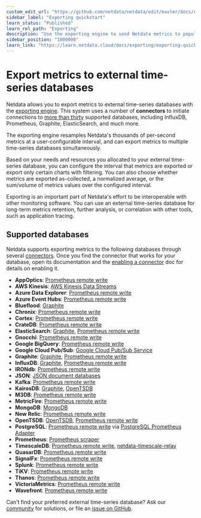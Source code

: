 ```yaml
---
custom_edit_url: "https://github.com/netdata/netdata/edit/master/docs/export/external-databases.md"
sidebar_label: "Exporting quickstart"
learn_status: "Published"
learn_rel_path: "Exporting"
description: "Use the exporting engine to send Netdata metrics to popular external time series databases for long-term storage or further analysis."
sidebar_position: "1000000"
learn_link: "https://learn.netdata.cloud/docs/exporting/exporting-quickstart"
---
```



# Export metrics to external time-series databases

Netdata allows you to export metrics to external time-series databases with the [exporting
engine](https://github.com/netdata/netdata/blob/master/src/exporting/README.md). This system uses a number of **connectors** to initiate connections to [more than
thirty](#supported-databases) supported databases, including InfluxDB, Prometheus, Graphite, ElasticSearch, and much
more. 

The exporting engine resamples Netdata's thousands of per-second metrics at a user-configurable interval, and can export
metrics to multiple time-series databases simultaneously.

Based on your needs and resources you allocated to your external time-series database, you can configure the interval
that metrics are exported or export only certain charts with filtering. You can also choose whether metrics are exported
as-collected, a normalized average, or the sum/volume of metrics values over the configured interval.

Exporting is an important part of Netdata's effort to be interoperable
with other monitoring software. You can use an external time-series database for long-term metrics retention, further
analysis, or correlation with other tools, such as application tracing.

## Supported databases

Netdata supports exporting metrics to the following databases through several
[connectors](https://github.com/netdata/netdata/blob/master/src/exporting/README.md#features). Once you find the connector that works for your database, open its
documentation and the [enabling a connector](/docs/exporting/enable-an-exporting-connector) doc for details on enabling it.

-   **AppOptics**: [Prometheus remote write](/docs/exporting/prometheus-remote-write)
-   **AWS Kinesis**: [AWS Kinesis Data Streams](/docs/exporting/aws-kinesis)
-   **Azure Data Explorer**: [Prometheus remote write](/docs/exporting/prometheus-remote-write)
-   **Azure Event Hubs**: [Prometheus remote write](/docs/exporting/prometheus-remote-write)
-   **Blueflood**: [Graphite](/docs/exporting/graphite)
-   **Chronix**: [Prometheus remote write](/docs/exporting/prometheus-remote-write)
-   **Cortex**: [Prometheus remote write](/docs/exporting/prometheus-remote-write)
-   **CrateDB**: [Prometheus remote write](/docs/exporting/prometheus-remote-write)
-   **ElasticSearch**: [Graphite](/docs/exporting/graphite), [Prometheus remote
    write](/docs/exporting/prometheus-remote-write)
-   **Gnocchi**: [Prometheus remote write](/docs/exporting/prometheus-remote-write)
-   **Google BigQuery**: [Prometheus remote write](/docs/exporting/prometheus-remote-write)
-   **Google Cloud Pub/Sub**: [Google Cloud Pub/Sub Service](/docs/exporting/google-cloud-pub-sub)
-   **Graphite**: [Graphite](/docs/exporting/graphite), [Prometheus remote
    write](/docs/exporting/prometheus-remote-write)
-   **InfluxDB**: [Graphite](/docs/exporting/graphite), [Prometheus remote
    write](/docs/exporting/prometheus-remote-write)
-   **IRONdb**: [Prometheus remote write](/docs/exporting/prometheus-remote-write)
-   **JSON**: [JSON document databases](/docs/exporting/json)
-   **Kafka**: [Prometheus remote write](/docs/exporting/prometheus-remote-write)
-   **KairosDB**: [Graphite](/docs/exporting/graphite), [OpenTSDB](/docs/exporting/opentsdb)
-   **M3DB**: [Prometheus remote write](/docs/exporting/prometheus-remote-write)
-   **MetricFire**: [Prometheus remote write](/docs/exporting/prometheus-remote-write)
-   **MongoDB**: [MongoDB](/docs/exporting/mongodb)
-   **New Relic**: [Prometheus remote write](/docs/exporting/prometheus-remote-write)
-   **OpenTSDB**: [OpenTSDB](/docs/exporting/opentsdb), [Prometheus remote
    write](/docs/exporting/prometheus-remote-write)
-   **PostgreSQL**: [Prometheus remote write](/docs/exporting/prometheus-remote-write)
    via [PostgreSQL Prometheus Adapter](https://github.com/CrunchyData/postgresql-prometheus-adapter)
-   **Prometheus**: [Prometheus scraper](https://github.com/netdata/netdata/blob/master/src/exporting/prometheus/README.md)
-   **TimescaleDB**: [Prometheus remote write](/docs/exporting/prometheus-remote-write),
    [netdata-timescale-relay](https://github.com/netdata/netdata/blob/master/src/exporting/TIMESCALE.md)
-   **QuasarDB**: [Prometheus remote write](/docs/exporting/prometheus-remote-write)
-   **SignalFx**: [Prometheus remote write](/docs/exporting/prometheus-remote-write)
-   **Splunk**: [Prometheus remote write](/docs/exporting/prometheus-remote-write)
-   **TiKV**: [Prometheus remote write](/docs/exporting/prometheus-remote-write)
-   **Thanos**: [Prometheus remote write](/docs/exporting/prometheus-remote-write)
-   **VictoriaMetrics**: [Prometheus remote write](/docs/exporting/prometheus-remote-write)
-   **Wavefront**: [Prometheus remote write](/docs/exporting/prometheus-remote-write)

Can't find your preferred external time-series database? Ask our [community](https://community.netdata.cloud/) for
solutions, or file an [issue on
GitHub](https://github.com/netdata/netdata/issues/new?assignees=&labels=bug%2Cneeds+triage&template=BUG_REPORT.yml).
